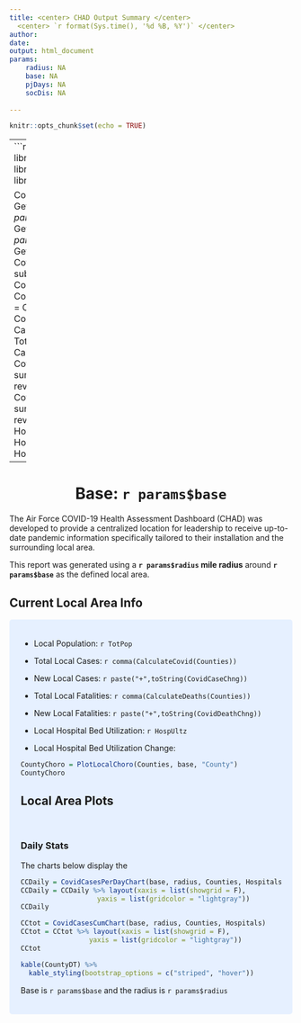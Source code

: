 ```yaml
---
title: <center> CHAD Output Summary </center>
  <center> `r format(Sys.time(), '%d %B, %Y')` </center>
author: 
date:
output: html_document
params:
    radius: NA
    base: NA
    pjDays: NA
    socDis: NA
    
---
```

```r
knitr::opts_chunk$set(echo = TRUE)
```
---
```r
# Some global stuff
library(ggplot2)
library(plotly)
library(knitr)
library(kableExtra)

Counties = GetCounties(params$base, params$radius)
Hospitals = GetHospitals(params$base, params$radius)
CountyDT = GetLocalDataTable(Counties)
CovidCounties = subset(CovidConfirmedCases, CountyFIPS %in% Counties$FIPS)
CountyCovid = CalculateCovid(Counties)
CountyDeaths = CalculateDeaths(Counties)
TotPop = CalculateCounties(Counties)
CovidCaseChng = sum(rev(CovidCounties)[,1] - rev(CovidCounties)[,2])
CovidDeathChng <- sum(rev(CovidCounties)[,1] - rev(CovidCounties)[,2])
HospUltz = HospitalIncreases(Counties, Hospitals)
```
---

<center>
#  Base: `r params$base` 
</center>

The Air Force COVID-19 Health Assessment Dashboard (CHAD) was developed to provide a centralized location for leadership to receive up-to-date pandemic information specifically tailored to their installation and the surrounding local area. 

This report was generated using a **`r params$radius` mile radius** around **`r params$base`** as the defined local area.

## Current Local Area Info

<style>
div.blue { background-color:#e6f0ff; border-radius: 5px; padding: 20px;}
</style>
<div class = "blue">

<div class = "row">

<div class = "col-md-4">

- Local Population: `r TotPop`

- Total Local Cases: `r comma(CalculateCovid(Counties))`

- New Local Cases: `r paste("+",toString(CovidCaseChng))`

- Total Local Fatalities: `r comma(CalculateDeaths(Counties))`

- New Local Fatalities: `r paste("+",toString(CovidDeathChng))`

- Local Hospital Bed Utilization: `r HospUltz`

- Local Hospital Bed Utilization Change: 

</div>

<div class = "col-md-8">

```r
CountyChoro = PlotLocalChoro(Counties, base, "County")
CountyChoro
```

</div>
</div>

## Local Area Plots

<br>

### Daily Stats

The charts below display the 

<div class = "row">

<div class = "col-md-6">
```r
CCDaily = CovidCasesPerDayChart(base, radius, Counties, Hospitals)
CCDaily = CCDaily %>% layout(xaxis = list(showgrid = F),
                   yaxis = list(gridcolor = "lightgray"))
CCDaily
```
</div>

<div class = "col-md-6">
```r
CCtot = CovidCasesCumChart(base, radius, Counties, Hospitals)
CCtot = CCtot %>% layout(xaxis = list(showgrid = F),
                 yaxis = list(gridcolor = "lightgray"))
CCtot
```
</div>

</div>


```r
kable(CountyDT) %>%
  kable_styling(bootstrap_options = c("striped", "hover"))
```


Base is `r params$base` and the radius is `r params$radius`


